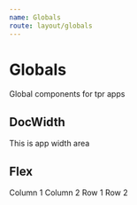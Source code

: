 ```yaml
---
name: Globals
route: layout/globals
---
```



# Globals

Global components for tpr apps

## DocWidth

<Playground>
	<DocWidth justifyContent="center" bg="#eeeeee">
		<AppWidth>
			<Flex border="2px dashed black">This is app width area</Flex>
		</AppWidth>
	</DocWidth>
</Playground>

## Flex

<Playground>
	<Flex flexDirection="column">
		<Flex
			border="1px dashed"
			borderColor="primary.300"
			padding={7}
			justifyContent="center"
		>
			Column 1
		</Flex>
		<Flex
			border="1px dashed"
			justifyContent="flex-end"
			borderColor="primary.300"
			padding={1}
		>
			Column 2
		</Flex>
	</Flex>
	<Flex flexDirection="row">
		<Flex
			flex="1 1 auto"
			border="1px dashed"
			borderColor="warning.300"
			padding={1}
		>
			Row 1
		</Flex>
		<Flex
			flex="1 1 auto"
			border="1px dashed"
			borderColor="danger.300"
			padding={1}
		>
			Row 2
		</Flex>
	</Flex>
</Playground>
